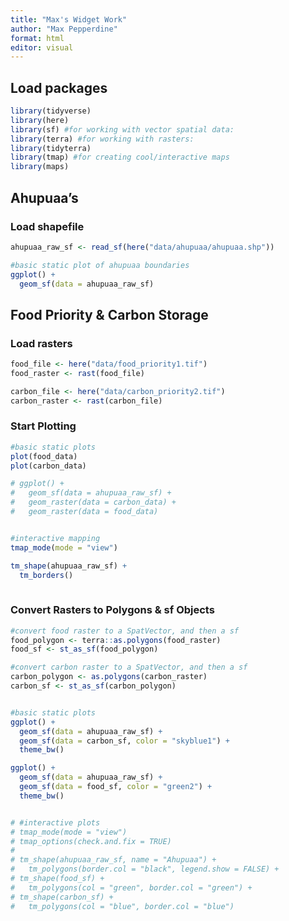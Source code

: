 ```yaml
---
title: "Max's Widget Work"
author: "Max Pepperdine"
format: html
editor: visual
---
```


## Load packages

```r
library(tidyverse)
library(here)
library(sf) #for working with vector spatial data:
library(terra) #for working with rasters:
library(tidyterra)
library(tmap) #for creating cool/interactive maps
library(maps)
```

## Ahupuaa's

### Load shapefile

```r
ahupuaa_raw_sf <- read_sf(here("data/ahupuaa/ahupuaa.shp"))

#basic static plot of ahupuaa boundaries
ggplot() +
  geom_sf(data = ahupuaa_raw_sf)
```

## Food Priority & Carbon Storage

### Load rasters

```r
food_file <- here("data/food_priority1.tif")
food_raster <- rast(food_file)

carbon_file <- here("data/carbon_priority2.tif")
carbon_raster <- rast(carbon_file)
```

### Start Plotting

```r
#basic static plots
plot(food_data)
plot(carbon_data)

# ggplot() +
#   geom_sf(data = ahupuaa_raw_sf) +
#   geom_raster(data = carbon_data) +
#   geom_raster(data = food_data)


#interactive mapping
tmap_mode(mode = "view")

tm_shape(ahupuaa_raw_sf) + 
  tm_borders()
  

```

### Convert Rasters to Polygons & sf Objects

```r
#convert food raster to a SpatVector, and then a sf
food_polygon <- terra::as.polygons(food_raster)
food_sf <- st_as_sf(food_polygon)

#convert carbon raster to a SpatVector, and then a sf
carbon_polygon <- as.polygons(carbon_raster)
carbon_sf <- st_as_sf(carbon_polygon)


#basic static plots
ggplot() +
  geom_sf(data = ahupuaa_raw_sf) +
  geom_sf(data = carbon_sf, color = "skyblue1") +
  theme_bw()

ggplot() +
  geom_sf(data = ahupuaa_raw_sf) +
  geom_sf(data = food_sf, color = "green2") +
  theme_bw()


# #interactive plots
# tmap_mode(mode = "view")
# tmap_options(check.and.fix = TRUE)
# 
# tm_shape(ahupuaa_raw_sf, name = "Ahupuaa") +
#   tm_polygons(border.col = "black", legend.show = FALSE) +
# tm_shape(food_sf) +
#   tm_polygons(col = "green", border.col = "green") +
# tm_shape(carbon_sf) +
#   tm_polygons(col = "blue", border.col = "blue")
```




